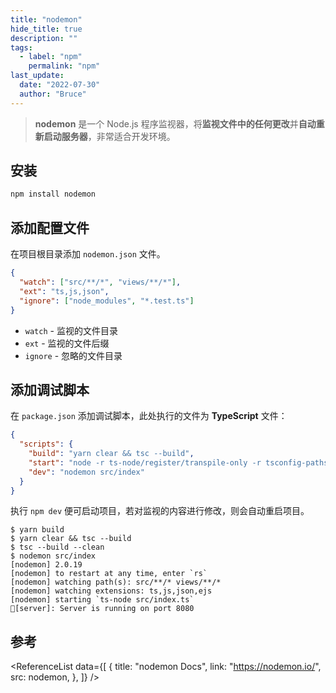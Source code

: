 ```yaml
---
title: "nodemon"
hide_title: true
description: ""
tags:
  - label: "npm"
    permalink: "npm"
last_update:
  date: "2022-07-30"
  author: "Bruce"
---
```



<FeatureIcon src={nodemon} title="nodemon" />

> **nodemon** 是一个 Node.js 程序监视器，将**监视文件中的任何更改**并**自动重新启动服务器**，非常适合开发环境。

## 安装

```bash npm2yarn
npm install nodemon
```

## 添加配置文件

在项目根目录添加 `nodemon.json` 文件。

```json title="nodemon.json"
{
  "watch": ["src/**/*", "views/**/*"],
  "ext": "ts,js,json",
  "ignore": ["node_modules", "*.test.ts"]
}
```

- `watch` - 监视的文件目录
- `ext` - 监视的文件后缀
- `ignore` - 忽略的文件目录

## 添加调试脚本

在 `package.json` 添加调试脚本，此处执行的文件为 **TypeScript** 文件：

```json {5} title="package.json"
{
  "scripts": {
    "build": "yarn clear && tsc --build",
    "start": "node -r ts-node/register/transpile-only -r tsconfig-paths/register dist/index",
    "dev": "nodemon src/index"
  }
}
```

执行 `npm dev` 便可启动项目，若对监视的内容进行修改，则会自动重启项目。

```
$ yarn build
$ yarn clear && tsc --build
$ tsc --build --clean
$ nodemon src/index
[nodemon] 2.0.19
[nodemon] to restart at any time, enter `rs`
[nodemon] watching path(s): src/**/* views/**/*
[nodemon] watching extensions: ts,js,json,ejs
[nodemon] starting `ts-node src/index.ts`
🚀[server]: Server is running on port 8080
```

## 参考

<ReferenceList
  data={[
    {
      title: "nodemon Docs",
      link: "https://nodemon.io/",
      src: nodemon,
    },
  ]}
/>
